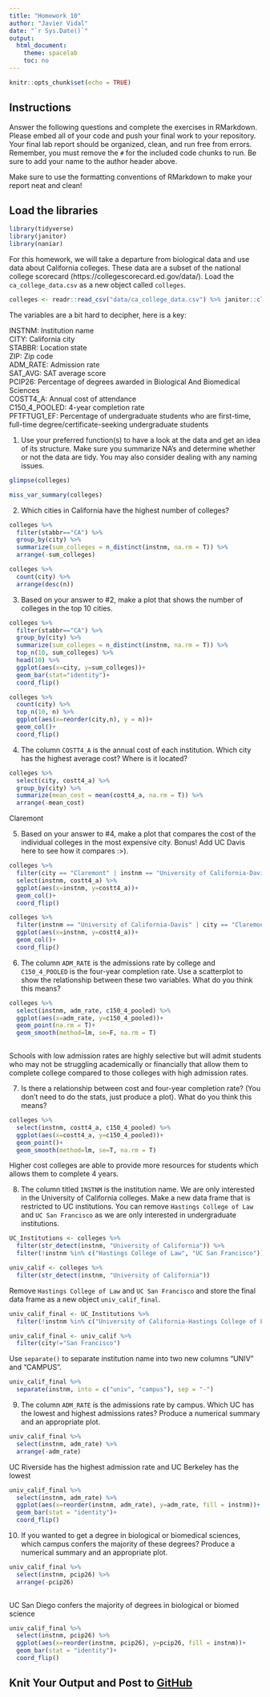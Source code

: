 ```yaml
---
title: "Homework 10"
author: "Javier Vidal"
date: "`r Sys.Date()`"
output:
  html_document:
    theme: spacelab
    toc: no
---
```


```r
knitr::opts_chunk$set(echo = TRUE)
```

## Instructions
Answer the following questions and complete the exercises in RMarkdown. Please embed all of your code and push your final work to your repository. Your final lab report should be organized, clean, and run free from errors. Remember, you must remove the `#` for the included code chunks to run. Be sure to add your name to the author header above.  

Make sure to use the formatting conventions of RMarkdown to make your report neat and clean!  

## Load the libraries
```r
library(tidyverse)
library(janitor)
library(naniar)
``` 

For this homework, we will take a departure from biological data and use data about California colleges. These data are a subset of the national college scorecard (https://collegescorecard.ed.gov/data/). Load the `ca_college_data.csv` as a new object called `colleges`.
```r
colleges <- readr::read_csv("data/ca_college_data.csv") %>% janitor::clean_names()
```

The variables are a bit hard to decipher, here is a key:  

INSTNM: Institution name  
CITY: California city  
STABBR: Location state  
ZIP: Zip code  
ADM_RATE: Admission rate  
SAT_AVG: SAT average score  
PCIP26: Percentage of degrees awarded in Biological And Biomedical Sciences  
COSTT4_A: Annual cost of attendance  
C150_4_POOLED: 4-year completion rate  
PFTFTUG1_EF: Percentage of undergraduate students who are first-time, full-time degree/certificate-seeking undergraduate students  

1. Use your preferred function(s) to have a look at the data and get an idea of its structure. Make sure you summarize NA's and determine whether or not the data are tidy. You may also consider dealing with any naming issues.
```r
glimpse(colleges)
```
```r
miss_var_summary(colleges)
```



2. Which cities in California have the highest number of colleges?
```r
colleges %>% 
  filter(stabbr=="CA") %>% 
  group_by(city) %>% 
  summarize(sum_colleges = n_distinct(instnm, na.rm = T)) %>% 
  arrange(-sum_colleges)
```

```r
colleges %>% 
  count(city) %>% 
  arrange(desc(n))
```

3. Based on your answer to #2, make a plot that shows the number of colleges in the top 10 cities.
```r
colleges %>% 
  filter(stabbr=="CA") %>% 
  group_by(city) %>% 
  summarize(sum_colleges = n_distinct(instnm, na.rm = T)) %>% 
  top_n(10, sum_colleges) %>% 
  head(10) %>%
  ggplot(aes(x=city, y=sum_colleges))+
  geom_bar(stat="identity")+
  coord_flip()
```

```r
colleges %>% 
  count(city) %>% 
  top_n(10, n) %>% 
  ggplot(aes(x=reorder(city,n), y = n))+
  geom_col()+
  coord_flip()
```

4. The column `COSTT4_A` is the annual cost of each institution. Which city has the highest average cost? Where is it located?
```r
colleges %>% 
  select(city, costt4_a) %>% 
  group_by(city) %>% 
  summarize(mean_cost = mean(costt4_a, na.rm = T)) %>% 
  arrange(-mean_cost)
```
Claremont 

5. Based on your answer to #4, make a plot that compares the cost of the individual colleges in the most expensive city. Bonus! Add UC Davis here to see how it compares :>).
```r
colleges %>% 
  filter(city == "Claremont" | instnm == "University of California-Davis") %>% 
  select(instnm, costt4_a) %>% 
  ggplot(aes(x=instnm, y=costt4_a))+
  geom_col()+
  coord_flip()
```

```r
colleges %>% 
  filter(instnm == "University of California-Davis" | city == "Claremont" & costt4_a!="NA") %>% 
  ggplot(aes(x=instnm, y=costt4_a))+
  geom_col()+
  coord_flip()
```


6. The column `ADM_RATE` is the admissions rate by college and `C150_4_POOLED` is the four-year completion rate. Use a scatterplot to show the relationship between these two variables. What do you think this means?
```r
colleges %>% 
  select(instnm, adm_rate, c150_4_pooled) %>% 
  ggplot(aes(x=adm_rate, y=c150_4_pooled))+
  geom_point(na.rm = T)+
  geom_smooth(method=lm, se=F, na.rm = T)
  
```
Schools with low admission rates are highly selective but will admit students who may not be struggling academically or financially that allow them to complete college compared to those colleges with high admission rates. 

7. Is there a relationship between cost and four-year completion rate? (You don't need to do the stats, just produce a plot). What do you think this means?
```r
colleges %>% 
  select(instnm, costt4_a, c150_4_pooled) %>% 
  ggplot(aes(x=costt4_a, y=c150_4_pooled))+
  geom_point()+
  geom_smooth(method=lm, se=T, na.rm = T)
```
Higher cost colleges are able to provide more resources for students which allows them to complete 4 years. 

8. The column titled `INSTNM` is the institution name. We are only interested in the University of California colleges. Make a new data frame that is restricted to UC institutions. You can remove `Hastings College of Law` and `UC San Francisco` as we are only interested in undergraduate institutions.
```r
UC_Institutions <- colleges %>% 
  filter(str_detect(instnm, "University of California")) %>% 
  filter(!instnm %in% c("Hastings College of Law", "UC San Francisco"))

```

```r
univ_calif <- colleges %>% 
  filter(str_detect(instnm, "University of California"))
```

Remove `Hastings College of Law` and `UC San Francisco` and store the final data frame as a new object `univ_calif_final`.
```r
univ_calif_final <- UC_Institutions %>% 
  filter(!instnm %in% c("University of California-Hastings College of Law", "University of California-San Francisco"))
```

```r
univ_calif_final <- univ_calif %>% 
  filter(city!="San Francisco")
```

Use `separate()` to separate institution name into two new columns "UNIV" and "CAMPUS".
```r
univ_calif_final %>% 
  separate(instnm, into = c("univ", "campus"), sep = "-")
```

9. The column `ADM_RATE` is the admissions rate by campus. Which UC has the lowest and highest admissions rates? Produce a numerical summary and an appropriate plot.
```r
univ_calif_final %>% 
  select(instnm, adm_rate) %>% 
  arrange(-adm_rate)
```
UC Riverside has the highest admission rate and UC Berkeley has the lowest 

```r
univ_calif_final %>% 
  select(instnm, adm_rate) %>% 
  ggplot(aes(x=reorder(instnm, adm_rate), y=adm_rate, fill = instnm))+
  geom_bar(stat = "identity")+
  coord_flip()
```


10. If you wanted to get a degree in biological or biomedical sciences, which campus confers the majority of these degrees? Produce a numerical summary and an appropriate plot.
```r
univ_calif_final %>% 
  select(instnm, pcip26) %>% 
  arrange(-pcip26)
  
```
UC San Diego confers the majority of degrees in biological or biomed science

```r
univ_calif_final %>% 
  select(instnm, pcip26) %>% 
  ggplot(aes(x=reorder(instnm, pcip26), y=pcip26, fill = instnm))+
  geom_bar(stat = "identity")+
  coord_flip()
```

## Knit Your Output and Post to [GitHub](https://github.com/FRS417-DataScienceBiologists)